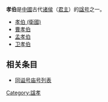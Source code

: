 '''孝伯'''是[[中國|中國]]古代[[诸侯|诸侯]]（[[君主|君主]]）的[[谥号|諡号]]之一。

* [[孝伯_(衛國)|孝伯 (衛國)]]
* [[曹孝伯|曹孝伯]]
* [[孟孝伯|孟孝伯]]
* [[卫孝伯|卫孝伯]]

== 相关条目 ==
* [[同谥号庙号列表|同谥号庙号列表]]

[[Category:諡孝|Category:諡孝]]
{{disambig}}